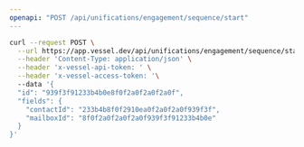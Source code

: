 ```yaml
---
openapi: "POST /api/unifications/engagement/sequence/start"
---
```


<RequestExample>

```bash Request
curl --request POST \
  --url https://app.vessel.dev/api/unifications/engagement/sequence/start \
  --header 'Content-Type: application/json' \
  --header 'x-vessel-api-token: ' \
  --header 'x-vessel-access-token: '\ 
  --data '{
  "id": "939f3f91233b4b0e8f0f2a0f2a0f2a0f",
  "fields": {
    "contactId": "233b4b8f0f2910ea0f2a0f2a0f939f3f",
    "mailboxId": "8f0f2a0f2a0f2a0f939f3f91233b4b0e"
  }
}'
```

</RequestExample>


      